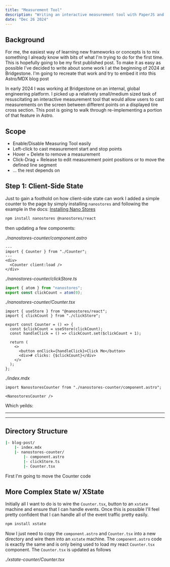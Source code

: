 ```yaml
---
title: "Measurement Tool"
description: "Writing an interactive measurement tool with PaperJS and XState"
date: "Dec 26 2024"
---
```


## Background

For me, the easiest way of learning new frameworks or concepts is to mix something I already know with bits of what I'm trying
to do for the first time. This is hopefully going to be my first published post. To make it as easy as possible I've decided to write about some work I at the beginning of 2024 at Bridgestone. I'm going to recreate that work and try to embed it into this Astro/MDX blog post

In early 2024 I was working at Bridgestone on an internal, global engineering platform. I picked up a relatively small/medium sized task of resuscitating an interactive measurement tool that would allow users to cast measurements on the screen between different points on a displayed tire cross section. This post is going to walk through re-implementing a portion of that feature in Astro.

## Scope

- Enable/Disable Measuring Tool easily
- Left-click to cast measurement start and stop points
- Hover + Delete to remove a measurement
- Click-Drag + Release to edit measurement point positions or to move the defined line segment
- ... the rest depends on

## Step 1: Client-Side State

Just to gain a foothold on how client-side state can work I added a simple counter to the page by
simply installing `nanostores` and following the example in the docs: [Installing Nano Stores](https://docs.astro.build/en/recipes/sharing-state-islands/#installing-nano-stores)

```bash
npm install nanostores @nanostores/react
```

then updating a few components:

_./nanostores-counter/component.astro_

```astro
---
import { Counter } from "./Counter";
---
<div>
  <Counter client:load />
</div>
```

_./nanostores-counter/clickStore.ts_

```ts
import { atom } from "nanostores";
export const clickCount = atom(0);
```

_./nanostores-counter/Counter.tsx_

```tsx
import { useStore } from "@nanostores/react";
import { clickCount } from "./clickStore";

export const Counter = () => {
  const $clickCount = useStore(clickCount);
  const handleClick = () => clickCount.set($clickCount + 1);

  return (
    <>
      <button onClick={handleClick}>Click Me</button>
      <div># clicks: {$clickCount}</div>
    </>
  );
};
```

_./index.mdx_

```mdx
import NanostoresCounter from "./nanostores-counter/component.astro";

<NanostoresCounter />
```

Which yeilds:

---


<NanostoresCounter />

---

## Directory Structure

```bash
|- blog-post/
    |- index.mdx
    |- nanostores-counter/
        |- component.astro
        |- clickStore.ts
        |- Counter.tsx
```

First I'm going to move the Counter code

## More Complex State w/ XState

Initially all I want to do is to wire the `Counter.tsx`, button to an `xstate` machine and ensure that I can handle events. Once this is possible I'll feel pretty confident that I can handle all of the event traffic pretty easily.

```bash
npm install xstate
```

Now I just need to copy the `component.astro` and `Counter.tsx` into a new directory and wire them into an `xstate` machine. The `component.astro` code is exactly the same and is only being used to load my react `Counter.tsx` component. The `Counter.tsx` is updated as follows

_./xstate-counter/Counter.tsx_
